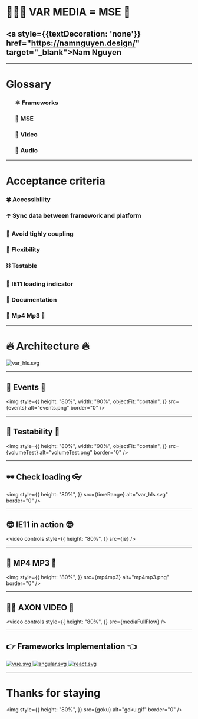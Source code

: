


<Head>
  <title>VAR MEDIA = MSE</title>
</Head>

# 👨🏻‍💻 VAR MEDIA = MSE 🎉

## <a style={{textDecoration: 'none'}} href="https://namnguyen.design/" target="\_blank">Nam Nguyen</a>

---

# Glossary

<ul>
  <h3>⚛️ Frameworks</h3>
  <h3>🔮 MSE</h3>
  <h3>🎥 Video</h3>
  <h3>🎵 Audio</h3>
</ul>

---

# Acceptance criteria

<div
  style={{
    height: "80%",
  }}
>
  <Steps>
    <h3>🍀 Accessibility</h3>
    <h3>☂️ Sync data between framework and platform</h3>
    <h3>🍴 Avoid tighly coupling</h3>
    <h3>🥋 Flexibility</h3>
    <h3>⛓ Testable</h3>
    <h3>🎱 IE11 loading indicator</h3>
    <h3>📖 Documentation</h3>
    <h3>🎥 Mp4 Mp3 🎵</h3>
  </Steps>
</div>

---

# 🔥 Architecture 🔥

<img src={var_hls} alt="var_hls.svg" border="0" />

---

## 🎪 Events 🎪

<img
  style={{
    height: "80%",
    width: "90%",
    objectFit: "contain",
  }}
  src={events}
  alt="events.png"
  border="0"
/>

---

## 🤜 Testability 🤛

<img
  style={{
    height: "80%",
    width: "90%",
    objectFit: "contain",
  }}
  src={volumeTest}
  alt="volumeTest.png"
  border="0"
/>

---

## 🕶 Check loading 👓

<img
  style={{
    height: "80%",
  }}
  src={timeRange}
  alt="var_hls.svg"
  border="0"
/>

---

## 😎 IE11 in action 😎

<video
  controls
  style={{
    height: "80%",
  }}
  src={ie}
/>

---

## 🎥 MP4 MP3 🎵

<img
  style={{
    height: "80%",
  }}
  src={mp4mp3}
  alt="mp4mp3.png"
  border="0"
/>

---

## 👮‍♂️ AXON VIDEO 👮

<video
  controls
  style={{
    height: "80%",
  }}
  src={mediaFullFlow}
/>

---

## 👉 Frameworks Implementation 👈

<div
  style={{
    display: "flex",
    height: "80%",
    justifyContent: "center",
    alignItems: "center",
  }}
>
  <a
    style={{ width: "33%" }}
    href="https://vue-hlsjs.netlify.app/"
    target="_blank"
  >
    <img src={vue} alt="vue.svg" border="0" />
  </a>
  <a
    style={{ width: "33%" }}
    href="https://angular-hlsjs.netlify.app/"
    target="_blank"
  >
    <img src={angular} alt="angular.svg" border="0" />
  </a>
  <a
    style={{ width: "33%" }}
    href="https://react-rock-hls.netlify.app/"
    target="_blank"
  >
    <img src={react} alt="react.svg" border="0" />
  </a>
</div>

---

# Thanks for staying

<img
  style={{
    height: "80%",
  }}
  src={goku}
  alt="goku.gif"
  border="0"
/>

